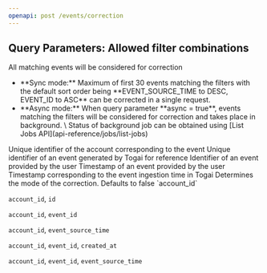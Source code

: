 ```yaml
---
openapi: post /events/correction
---
```


## Query Parameters: Allowed filter combinations
<Warning>All matching events will be considered for correction</Warning>
<Info>
<ul>
  <li>**Sync mode:** Maximum of first 30 events matching the filters with the default sort order being 
    **EVENT_SOURCE_TIME to DESC, EVENT_ID to ASC** can be corrected in a single request. </li>
  <li>**Async mode:** When query parameter **async = true**, events matching the filters will be considered for correction and takes place in background. \
  Status of background job can be obtained using [List Jobs API](api-reference/jobs/list-jobs)</li>
</ul>
</Info>


<AccordionGroup>
<Accordion title="Query Parameters">
<ParamField query="account_id" type="string" required>
  Unique identifier of the account corresponding to the event
</ParamField>
<ParamField query="id" type="string">
  Unique identifier of an event generated by Togai for reference
</ParamField>
<ParamField query="event_id" type="string">
  Identifier of an event provided by the user
</ParamField>
<ParamField query="event_source_time" type="string">
  Timestamp of an event provided by the user
</ParamField>
<ParamField query="created_at" type="string">
  Timestamp corresponding to the event ingestion time in Togai
</ParamField>
<ParamField query="async" type="boolean">
  Determines the mode of the correction. Defaults to false
</ParamField>
</Accordion>
</AccordionGroup>

<AccordionGroup>
<Accordion title="Allowed Combinations">
`account_id`

`account_id`, `id`

`account_id`, `event_id`

`account_id`, `event_source_time`

`account_id`, `event_id`, `created_at`

`account_id`, `event_id`, `event_source_time`
</Accordion>
</AccordionGroup>